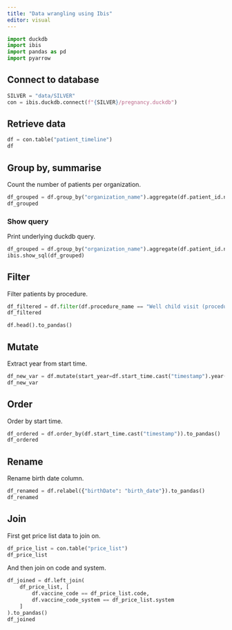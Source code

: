 ```yaml
---
title: "Data wrangling using Ibis"
editor: visual
---
```


```python
import duckdb
import ibis
import pandas as pd
import pyarrow
```

## Connect to database

```python
SILVER = "data/SILVER"
con = ibis.duckdb.connect(f"{SILVER}/pregnancy.duckdb")
```

## Retrieve data

```python
df = con.table("patient_timeline")
df
```

## Group by, summarise

Count the number of patients per organization.

```python
df_grouped = df.group_by("organization_name").aggregate(df.patient_id.nunique()).to_pandas()
df_grouped
```

### Show query

Print underlying duckdb query.

```python
df_grouped = df.group_by("organization_name").aggregate(df.patient_id.nunique())
ibis.show_sql(df_grouped)
```

## Filter

Filter patients by procedure.

```python
df_filtered = df.filter(df.procedure_name == "Well child visit (procedure)").to_pandas()
df_filtered
```

```python
df.head().to_pandas()
```

## Mutate

Extract year from start time.

```python
df_new_var = df.mutate(start_year=df.start_time.cast("timestamp").year()).to_pandas()
df_new_var
```

## Order

Order by start time.

```python
df_ordered = df.order_by(df.start_time.cast("timestamp")).to_pandas()
df_ordered
```

## Rename

Rename birth date column.

```python
df_renamed = df.relabel({"birthDate": "birth_date"}).to_pandas()
df_renamed
```

## Join

First get price list data to join on.

```python
df_price_list = con.table("price_list")
df_price_list
```

And then join on code and system.

```python
df_joined = df.left_join(
    df_price_list, [
        df.vaccine_code == df_price_list.code,
        df.vaccine_code_system == df_price_list.system
    ]
).to_pandas()
df_joined
```
